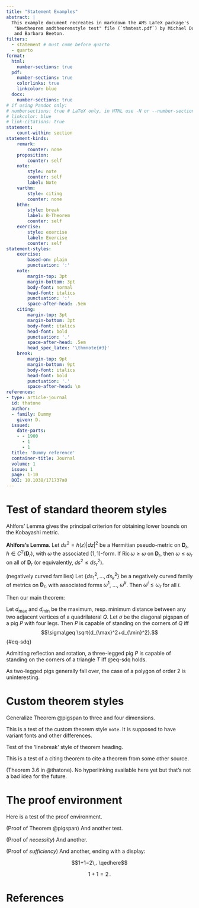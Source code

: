 ```yaml
---
title: "Statement Examples"
abstract: |
  This example document recreates in markdown the AMS LaTeX package's
   "Newtheorem andtheoremstyle test" file (`thmtest.pdf`) by Michael Downes
   and Barbara Beeton. 
filters: 
  - statement # must come before quarto
  - quarto
format:
  html:
    number-sections: true
  pdf:
    number-sections: true
    colorlinks: true
    linkcolor: blue
  docx:
    number-sections: true
# if using Pandoc only: 
# numbersections: true # LaTeX only, in HTML use -N or --number-sections
# linkcolor: blue
# link-citations: true
statement:
    count-within: section
statement-kinds:
    remark:
        counter: none
    proposition:
        counter: self
    note:
        style: note
        counter: self
        label: Note
    varthm:
        style: citing
        counter: none
    bthm:
        style: break
        label: B-Theorem
        counter: self
    exercise:
        style: exercise
        label: Exercise
        counter: self
statement-styles:
    exercise:
        based-on: plain
        punctuation: ':'
    note:
        margin-top: 3pt
        margin-bottom: 3pt
        body-font: normal
        head-font: italics
        punctuation: ':'
        space-after-head: .5em
    citing:
        margin-top: 3pt
        margin-bottom: 3pt
        body-font: italics
        head-font: bold
        punctuation: '.'
        space-after-head: .5em
        head_spec_latex: '\thmnote{#3}'
    break:
        margin-top: 9pt
        margin-bottom: 9pt
        body-font: italics
        head-font: bold
        punctuation: '.'
        space-after-head: \n 
references:
- type: article-journal
  id: thatone
  author:
  - family: Dummy
    given: D.
  issued:
    date-parts:
    - - 1900
      - 1
      - 1
  title: 'Dummy reference'
  container-title: Journal
  volume: 1
  issue: 1
  page: 1-10
  DOI: 10.1038/171737a0
---
```


# Test of standard theorem styles

Ahlfors' Lemma gives the principal criterion for obtaining lower bounds
on the Kobayashi metric.

::: lemma
**Ahlfors's Lemma**. Let $ds^2 = h(z)|dz|^2$ be a Hermitian
pseudo-metric on $\mathbf{D}_r$, $h\in C^2(\mathbf{D}_r)$, with $\omega$
the associated $(1,1)$-form. If
$\mathop{\mathrm{Ric}}\nolimits\omega\geq\omega$ on $\mathbf{D}_r$, then
$\omega\leq\omega_r$ on all of $\mathbf{D}_r$ (or equivalently,
$ds^2\leq ds_r^2$).
:::

::: lem
(negatively curved families) Let $\{ds_1^2,\dots,ds_k^2\}$
be a negatively curved family of metrics on $\mathbf{D}_r$, with
associated forms $\omega^1$, ..., $\omega^k$. Then
$\omega^i \leq\omega_r$ for all $i$.
:::

Then our main theorem:

::: {.theorem #pigspan}
Let $d_{\max}$ and $d_{\min}$ be the maximum,
resp.\ minimum distance between any two adjacent vertices of a
quadrilateral $Q$. Let $\sigma$ be the diagonal pigspan of a pig $P$
with four legs. Then $P$ is capable of standing on the corners of $Q$
iff 
$$\sigma\geq \sqrt{d_{\max}^2+d_{\min}^2}.$$ {#eq-sdq}
:::

::: corollary
Admitting reflection and rotation, a three-legged pig
$P$ is capable of standing on the corners of a triangle $T$ iff
@eq-sdq holds.
:::

::: {.remark .unnumbered}
As two-legged pigs generally fall over, the case of a
polygon of order $2$ is uninteresting.
:::

# Custom theorem styles

::: exercise
Generalize Theorem\ @pigspan to three and four dimensions.
:::

::: note
This is a test of the custom theorem style `note`. It is
supposed to have variant fonts and other differences.
:::

::: bthm
Test of the 'linebreak' style of theorem heading.
:::

This is a test of a citing theorem to cite a theorem from some other
source.

::: varthm
(Theorem 3.6 in @thatone). No hyperlinking available here yet 
but that's not a bad idea for the future.
:::

# The proof environment

::: proof
Here is a test of the proof environment.
:::

::: proof
(Proof of Theorem @pigspan) And another test.
:::

::: proof
(Proof of *necessity*) And another.
:::

::: proof
(Proof of *sufficiency*)  And another, ending with
a display: 

::::: {.content-visible when-format='latex'}
$$1+1=2\,. \qedhere$$
:::::

::::: {.content-visible unless-format='latex'}
$$1+1=2\,.$$
:::::

:::

# References

